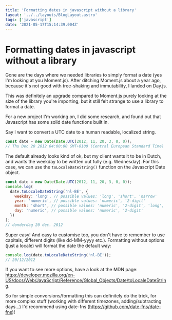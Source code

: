 ```yaml
---
title: 'Formatting dates in javascript without a library'
layout: '../../layouts/BlogLayout.astro'
tags: ['javascript']
date: '2021-05-17T15:14:39.004Z'
---
```


# Formatting dates in javascript without a library

Gone are the days where we needed libraries to simply format a date (yes I'm looking
at you Moment.js). After ditching Moment.js about a year ago, because it's not good
with tree-shaking and immutability, I landed on Day.js.

This was definitely an upgrade compared to Moment.js purely looking at the size of the library you're importing, but it still felt strange to use a library to format a date.

For a new project I'm working on, I did some research, and found out that Javascript has some solid date functions built in.

Say I want to convert a UTC date to a human readable, localized string.

```javascript
const date = new Date(Date.UTC(2012, 11, 20, 3, 0, 0));
// Thu Dec 20 2012 04:00:00 GMT+0100 (Central European Standard Time)
```

The default already looks kind of ok, but my client wants it to be in Dutch, and wants the weekday to be written out fully (e.g. Wednesday).
For this case, we can use the `toLocaleDateString()` function on the Javascript Date object.

```javascript
const date = new Date(Date.UTC(2012, 11, 20, 3, 0, 0));
console.log(
  date.toLocaleDateString('nl-BE', {
    weekday: 'long', // possible values: 'long', 'short', 'narrow'
    year: 'numeric', // possible values: 'numeric', '2-digit'
    month: 'short', // possible values: 'numeric', '2-digit', 'long', 'short', 'narrow'
    day: 'numeric', // possible values: 'numeric', '2-digit'
  })
);
// donderdag 20 dec. 2012
```

Super easy! And easy to customise too, you don't have to remember to use capitals, different digits (like dd-MM-yyyy etc.).
Formatting without options (just a locale) will format the date the default way:

```javascript
console.log(date.toLocaleDateString('nl-BE'));
// 20/12/2012
```

If you want to see more options, have a look at the MDN page: https://developer.mozilla.org/en-US/docs/Web/JavaScript/Reference/Global_Objects/Date/toLocaleDateString.

So for simple conversions/formatting this can definitely do the trick, for more complex stuff (working with different timezones, adding/subtracting days...) I'd recommend using date-fns (https://github.com/date-fns/date-fns)!
